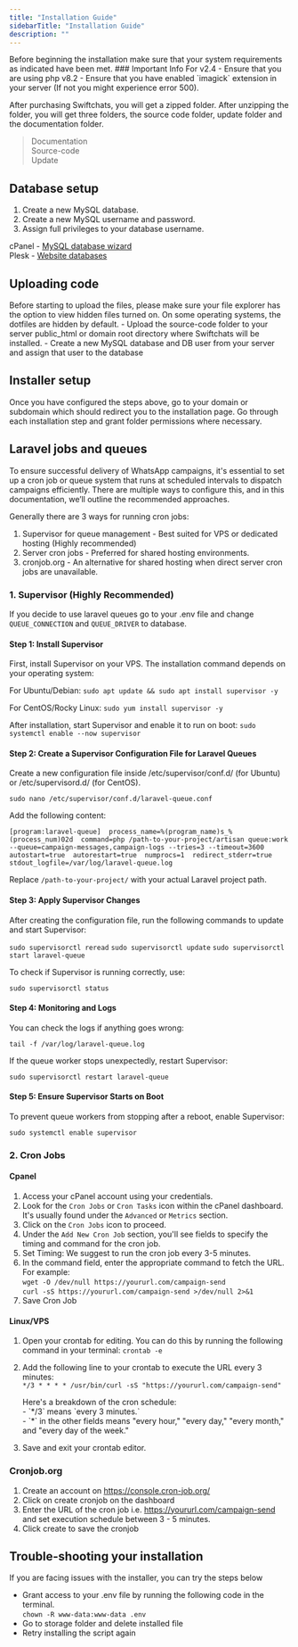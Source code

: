 ```yaml
---
title: "Installation Guide"
sidebarTitle: "Installation Guide"
description: ""
---
```


<Info>
    Before beginning the installation make sure that your system requirements as indicated have been met.
</Info>

<Warning>
    ### Important Info For v2.4
    - Ensure that you are using php v8.2
    - Ensure that you have enabled `imagick` extension in your server (If not you might experience error 500). 
</Warning>

After purchasing Swiftchats, you will get a zipped folder. After unzipping the folder, you will get three folders, the source code folder, update folder and the documentation folder.

> Documentation <br />
> Source-code <br />
> Update

## Database setup
1. Create a new MySQL database.
2. Create a new MySQL username and password.
3. Assign full privileges to your database username.

<Tip>
    cPanel - <a href="https://docs.cpanel.net/cpanel/databases/mysql-database-wizard/" target="_blank">MySQL database wizard</a><br />
    Plesk - <a href="https://docs.plesk.com/en-US/obsidian/customer-guide/website-databases.69535/" target="_blank">Website databases</a>
</Tip>

## Uploading code
<Info>
    Before starting to upload the files, please make sure your file explorer has the option to view hidden files turned on. On some operating systems, the dotfiles are hidden by default.
</Info>
- Upload the source-code folder to your server public_html or domain root directory where Swiftchats will be installed.
- Create a new MySQL database and DB user from your server and assign that user to the database

## Installer setup
Once you have configured the steps above, go to your domain or subdomain which should redirect you to the installation page. Go through each installation step and grant folder permissions where necessary.

## Laravel jobs and queues
To ensure successful delivery of WhatsApp campaigns, it's essential to set up a cron job or queue system that runs at scheduled intervals to dispatch campaigns efficiently. 
There are multiple ways to configure this, and in this documentation, we’ll outline the recommended approaches.

Generally there are 3 ways for running cron jobs:
1. Supervisor for queue management - Best suited for VPS or dedicated hosting (Highly recommended)
2. Server cron jobs - Preferred for shared hosting environments.
3. cronjob.org - An alternative for shared hosting when direct server cron jobs are unavailable.

### 1. Supervisor (Highly Recommended) 

If you decide to use laravel queues go to your .env file and change `QUEUE_CONNECTION` and `QUEUE_DRIVER` to database.

#### Step 1: Install Supervisor
First, install Supervisor on your VPS. The installation command depends on your operating system:

For Ubuntu/Debian:
`sudo apt update && sudo apt install supervisor -y`

For CentOS/Rocky Linux:
`sudo yum install supervisor -y`

After installation, start Supervisor and enable it to run on boot:
`sudo systemctl enable --now supervisor`

#### Step 2: Create a Supervisor Configuration File for Laravel Queues
Create a new configuration file inside /etc/supervisor/conf.d/ (for Ubuntu) or /etc/supervisord.d/ (for CentOS).

`sudo nano /etc/supervisor/conf.d/laravel-queue.conf`

Add the following content:

`[program:laravel-queue] 
process_name=%(program_name)s_%(process_num)02d 
command=php /path-to-your-project/artisan queue:work --queue=campaign-messages,campaign-logs --tries=3 --timeout=3600 autostart=true 
autorestart=true 
numprocs=1 
redirect_stderr=true 
stdout_logfile=/var/log/laravel-queue.log`

Replace `/path-to-your-project/` with your actual Laravel project path.

#### Step 3: Apply Supervisor Changes
After creating the configuration file, run the following commands to update and start Supervisor:

`sudo supervisorctl reread`
`sudo supervisorctl update`
`sudo supervisorctl start laravel-queue`

To check if Supervisor is running correctly, use:

`sudo supervisorctl status`

#### Step 4: Monitoring and Logs

You can check the logs if anything goes wrong:

`tail -f /var/log/laravel-queue.log`

If the queue worker stops unexpectedly, restart Supervisor:

`sudo supervisorctl restart laravel-queue`

#### Step 5: Ensure Supervisor Starts on Boot

To prevent queue workers from stopping after a reboot, enable Supervisor:

`sudo systemctl enable supervisor`


### 2. Cron Jobs 
#### Cpanel
1. Access your cPanel account using your credentials.
2. Look for the `Cron Jobs` or `Cron Tasks` icon within the cPanel dashboard. It's usually found under the `Advanced` or `Metrics` section.
3. Click on the `Cron Jobs` icon to proceed.
4. Under the `Add New Cron Job` section, you'll see fields to specify the timing and command for the cron job.
5. Set Timing: We suggest to run the cron job every 3-5 minutes.
6. In the command field, enter the appropriate command to fetch the URL. For example:<br/>
`wget -O /dev/null https://yoururl.com/campaign-send`<br/>
`curl -sS https://yoururl.com/campaign-send >/dev/null 2>&1`
7. Save Cron Job

#### Linux/VPS
1. Open your crontab for editing. You can do this by running the following command in your terminal: `crontab -e`
2. Add the following line to your crontab to execute the URL every 3 minutes: <br/>
    `*/3 * * * * /usr/bin/curl -sS "https://yoururl.com/campaign-send"`

    <Info>
    Here's a breakdown of the cron schedule:<br/>
    - `*/3` means `every 3 minutes.`<br/>
    - `*` in the other fields means "every hour," "every day," "every month," and "every day of the week."
    </Info>

    
3. Save and exit your crontab editor.

### Cronjob.org
1. Create an account on https://console.cron-job.org/
2. Click on create cronjob on the dashboard
3. Enter the URL of the cron job i.e. https://yoururl.com/campaign-send and set execution schedule between 3 - 5 minutes.
4. Click create to save the cronjob


## Trouble-shooting your installation
If you are facing issues with the installer, you can try the steps below

- Grant access to your .env file by running the following code in the terminal. <br/>
`chown -R www-data:www-data .env`
- Go to storage folder and delete installed file
- Retry installing the script again
